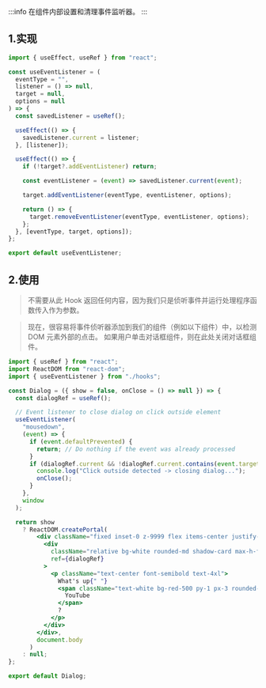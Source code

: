 :::info
在组件内部设置和清理事件监听器。
:::

## 1.实现

```jsx
import { useEffect, useRef } from "react";

const useEventListener = (
  eventType = "",
  listener = () => null,
  target = null,
  options = null
) => {
  const savedListener = useRef();

  useEffect(() => {
    savedListener.current = listener;
  }, [listener]);

  useEffect(() => {
    if (!target?.addEventListener) return;

    const eventListener = (event) => savedListener.current(event);

    target.addEventListener(eventType, eventListener, options);

    return () => {
      target.removeEventListener(eventType, eventListener, options);
    };
  }, [eventType, target, options]);
};

export default useEventListener;
```

## 2.使用

> 不需要从此 Hook 返回任何内容，因为我们只是侦听事件并运行处理程序函数传入作为参数。

> 现在，很容易将事件侦听器添加到我们的组件（例如以下组件）中，以检测 DOM 元素外部的点击。 如果用户单击对话框组件，则在此处关闭对话框组件。

```jsx
import { useRef } from "react";
import ReactDOM from "react-dom";
import { useEventListener } from "./hooks";

const Dialog = ({ show = false, onClose = () => null }) => {
  const dialogRef = useRef();

  // Event listener to close dialog on click outside element
  useEventListener(
    "mousedown",
    (event) => {
      if (event.defaultPrevented) {
        return; // Do nothing if the event was already processed
      }
      if (dialogRef.current && !dialogRef.current.contains(event.target)) {
        console.log("Click outside detected -> closing dialog...");
        onClose();
      }
    },
    window
  );

  return show
    ? ReactDOM.createPortal(
        <div className="fixed inset-0 z-9999 flex items-center justify-center p-4 md:p-12 bg-blurred">
          <div
            className="relative bg-white rounded-md shadow-card max-h-full max-w-screen-sm w-full animate-zoom-in px-6 py-20"
            ref={dialogRef}
          >
            <p className="text-center font-semibold text-4xl">
              What's up{" "}
              <span className="text-white bg-red-500 py-1 px-3 rounded-md mr-1">
                YouTube
              </span>
              ?
            </p>
          </div>
        </div>,
        document.body
      )
    : null;
};

export default Dialog;
```
